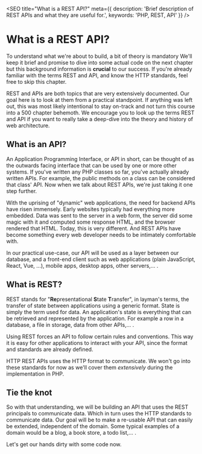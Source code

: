 
<SEO
  title="What is a REST API?"
  meta={{
    description: 'Brief description of REST APIs and what they are useful for.',
    keywords: 'PHP, REST, API'
  }}
/>

# What is a REST API?

To understand what we're about to build, a bit of theory is mandatory
We'll keep it brief and promise to dive into some actual code on the next chapter but this background information is **crucial** to our success.
If you're already familiar with the terms REST and API, and know the HTTP standards, feel free to skip this chapter.

REST and APIs are both topics that are very extensively documented. Our goal here is to look at them from a practical standpoint.
If anything was left out, this was most likely intentional to stay on-track and not turn this course into a 500 chapter behemoth.
We encourage you to look up the terms REST and API if you want to really take a deep-dive into the theory and history of
web architecture.

## What is an API?

An Application Programming Interface, or API in short, can be thought of as the outwards facing interface that can be used by one or more other systems.
If you've written any PHP classes so far, you've actually already written APIs. For example, the public methods on a class can be considered that class' API.
Now when we talk about REST APIs, we're just taking it one step further.

With the uprising of "dynamic" web applications, the need for backend APIs have risen immensely. Early websites typically had everything more embedded.
Data was sent to the server in a web form, the server did some magic with it and computed some response HTML, and the browser rendered that HTML.
Today, this is very different. And REST APIs have become something every web developer needs to be intimately comfortable with.

In our practical use-case, our API will be used as a layer between our database,
and a front-end client such as web applications (plain JavaScript, React, Vue, ...), mobile apps, desktop apps, other servers,... .

## What is REST?

REST stands for "**Re**presentational **S**tate **T**ransfer", in layman's terms, the transfer of state between applications using a generic format.
State is simply the term used for data. An application's state is everything that can be retrieved and represented by the application.
For example a row in a database, a file in storage, data from other APIs,... .

Using REST forces an API to follow certain rules and conventions.
This way it is easy for other applications to interact with your API, since the format and standards are already defined.

HTTP REST APIs uses the HTTP format to communicate. We won't go into these standards for now as we'll cover them *extensively* during the implementation in PHP.

## Tie the knot

So with that understanding, we will be building an API that uses the REST principals to communicate data.
Which in turn uses the HTTP standards to communicate data.
Our goal will be to make a re-usable API that can easily be extended, independent of the domain.
Some typical examples of a domain would be a blog, a book store, a todo list,... .

Let's get our hands dirty with some code now.

<ChapterNavigator prev="/courses/php-rest-api" next="/courses/php-rest-api/02-scaffolding" />
